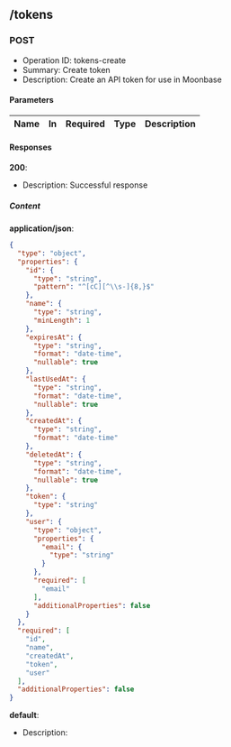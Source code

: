 ## /tokens

### POST

- Operation ID: tokens-create
- Summary: Create token
- Description: Create an API token for use in Moonbase

#### Parameters

| Name | In | Required | Type | Description |
| ---- | -- | -------- | ---- | ----------- |

#### Responses

**200**:
- Description: Successful response
##### Content

**application/json**:
```json
{
  "type": "object",
  "properties": {
    "id": {
      "type": "string",
      "pattern": "^[cC][^\\s-]{8,}$"
    },
    "name": {
      "type": "string",
      "minLength": 1
    },
    "expiresAt": {
      "type": "string",
      "format": "date-time",
      "nullable": true
    },
    "lastUsedAt": {
      "type": "string",
      "format": "date-time",
      "nullable": true
    },
    "createdAt": {
      "type": "string",
      "format": "date-time"
    },
    "deletedAt": {
      "type": "string",
      "format": "date-time",
      "nullable": true
    },
    "token": {
      "type": "string"
    },
    "user": {
      "type": "object",
      "properties": {
        "email": {
          "type": "string"
        }
      },
      "required": [
        "email"
      ],
      "additionalProperties": false
    }
  },
  "required": [
    "id",
    "name",
    "createdAt",
    "token",
    "user"
  ],
  "additionalProperties": false
}
```
**default**:
- Description: 

